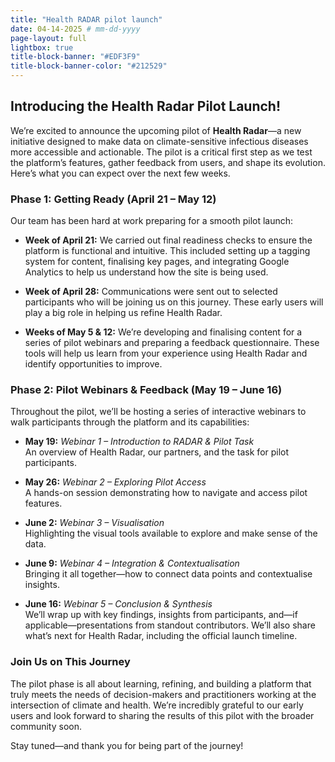 ```yaml
---
title: "Health RADAR pilot launch"
date: 04-14-2025 # mm-dd-yyyy
page-layout: full
lightbox: true
title-block-banner: "#EDF3F9"
title-block-banner-color: "#212529"
---
```


## Introducing the Health Radar Pilot Launch!

We’re excited to announce the upcoming pilot of **Health Radar**—a new initiative designed to make data on climate-sensitive infectious diseases more accessible and actionable. The pilot is a critical first step as we test the platform’s features, gather feedback from users, and shape its evolution. Here's what you can expect over the next few weeks.


### Phase 1: Getting Ready (April 21 – May 12)

Our team has been hard at work preparing for a smooth pilot launch:

- **Week of April 21:** We carried out final readiness checks to ensure the platform is functional and intuitive. This included setting up a tagging system for content, finalising key pages, and integrating Google Analytics to help us understand how the site is being used.
  
- **Week of April 28:** Communications were sent out to selected participants who will be joining us on this journey. These early users will play a big role in helping us refine Health Radar.

- **Weeks of May 5 & 12:** We're developing and finalising content for a series of pilot webinars and preparing a feedback questionnaire. These tools will help us learn from your experience using Health Radar and identify opportunities to improve.


### Phase 2: Pilot Webinars & Feedback (May 19 – June 16)

Throughout the pilot, we’ll be hosting a series of interactive webinars to walk participants through the platform and its capabilities:

- **May 19:** *Webinar 1 – Introduction to RADAR & Pilot Task*  
  An overview of Health Radar, our partners, and the task for pilot participants.

- **May 26:** *Webinar 2 – Exploring Pilot Access*  
  A hands-on session demonstrating how to navigate and access pilot features.

- **June 2:** *Webinar 3 – Visualisation*  
  Highlighting the visual tools available to explore and make sense of the data.

- **June 9:** *Webinar 4 – Integration & Contextualisation*  
  Bringing it all together—how to connect data points and contextualise insights.

- **June 16:** *Webinar 5 – Conclusion & Synthesis*  
  We’ll wrap up with key findings, insights from participants, and—if applicable—presentations from standout contributors. We'll also share what’s next for Health Radar, including the official launch timeline.


### Join Us on This Journey

The pilot phase is all about learning, refining, and building a platform that truly meets the needs of decision-makers and practitioners working at the intersection of climate and health. We’re incredibly grateful to our early users and look forward to sharing the results of this pilot with the broader community soon.

Stay tuned—and thank you for being part of the journey!

